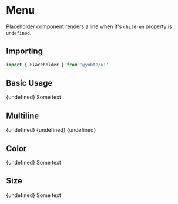 
<Meta title="MDX/Placeholder" />

# Menu

Placeholder component renders a line when it's `children` property is `undefined`.

## Importing

```js
import { Placeholder } from '@yobta/ui'
```

## Basic Usage

<Canvas>
  <Story name="Basic Usage">
    <div className="grid grid-cols-2 gap-2">
      <Placeholder>{undefined}</Placeholder>
      <span>Some text</span>
    </div>
  </Story>
</Canvas>

## Multiline

<Canvas>
  <Story name="Multiline">
    <Placeholder>{undefined}</Placeholder>
    <Placeholder>{undefined}</Placeholder>
    <Placeholder className="w-2/3">{undefined}</Placeholder>
  </Story>
</Canvas>

## Color

<Canvas>
  <Story name="Color">
    <div className="grid grid-cols-2 gap-2 yobta-ink-secondary">
      <Placeholder>{undefined}</Placeholder>
      <span>Some text</span>
    </div>
  </Story>
</Canvas>

## Size

<Canvas>
  <Story name="Size">
    <div className="grid grid-cols-2 gap-2 text-3xl">
      <Placeholder>{undefined}</Placeholder>
      <span>Some text</span>
    </div>
  </Story>
</Canvas>
